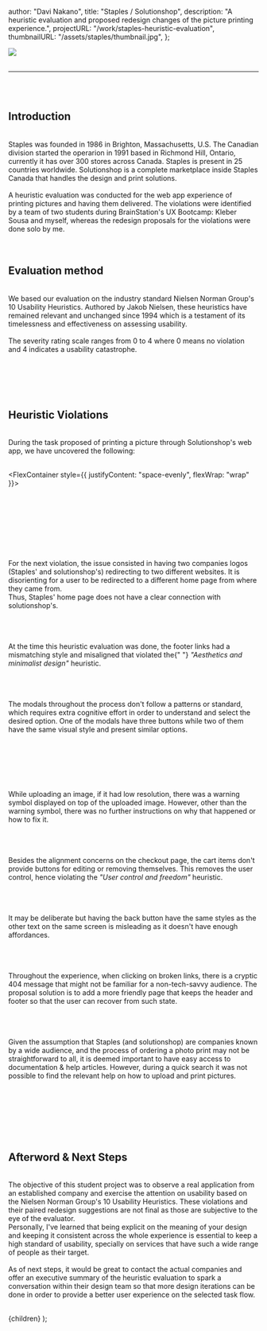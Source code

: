 
  author: "Davi Nakano",
  title: "Staples / Solutionshop",
  description:
    "A heuristic evaluation and proposed redesign changes of the picture printing experience.",
  projectURL: "/work/staples-heuristic-evaluation",
  thumbnailURL: "/assets/staples/thumbnail.jpg",
};

<Image src="/assets/staples/banner.jpg" width={1100} height={410} />

<br />
<br />

<ProjectSummary
  role="UX Researcher, UX Designer"
  process="Heuristic Violations Identification, UI redesign"
  duration="5 days"
  tools="Figma"
/>

---

<br />
<br />

## Introduction

<br />

<CaseStudyParagraph>
  Staples was founded in 1986 in Brighton, Massachusetts, U.S. The Canadian
  division started the operarion in 1991 based in Richmond Hill, Ontario,
  currently it has over 300 stores across Canada. Staples is present in 25
  countries worldwide. Solutionshop is a complete marketplace inside Staples
  Canada that handles the design and print solutions.
  <br />
  <br />
  A heuristic evaluation was conducted for the web app experience of printing pictures
  and having them delivered. The violations were identified by a team of two students
  during BrainStation's UX Bootcamp: Kleber Sousa and myself, whereas the redesign
  proposals for the violations were done solo by me.
  <br />
</CaseStudyParagraph>

<br />
<br />

## Evaluation method

<br />

<CaseStudyParagraph>
  We based our evaluation on the industry standard Nielsen Norman Group's 10
  Usability Heuristics. Authored by Jakob Nielsen, these heuristics have
  remained relevant and unchanged since 1994 which is a testament of its
  timelessness and effectiveness on assessing usability.
  <br />
  <br />
  The severity rating scale ranges from 0 to 4 where 0 means no violation and 4 indicates
  a usability catastrophe.
  <br />
  <br />
</CaseStudyParagraph>

<br />

<CaseStudyImage
  src="/assets/staples/task-flow.jpg"
  width={1920}
  height={1080}
/>

<br />
<br />

## Heuristic Violations

<br />

<CaseStudyParagraph>
  During the task proposed of printing a picture through Solutionshop's web app,
  we have uncovered the following:
</CaseStudyParagraph>

<br />
<br />

<FlexContainer style={{ justifyContent: "space-evenly", flexWrap: "wrap" }}>
  <BigStats title="7" description="heuristic violations severity 3 or higher" />
  <BigStats title="9" description="total heuristic violations" />
</FlexContainer>

<br />
<br />

<CaseStudyImage
  src="/assets/staples/first-violation.jpg"
  width={1920}
  height={1080}
/>

<br />
<br />

<CaseStudyImage
  src="/assets/staples/first-violation-after.jpg"
  width={1920}
  height={1080}
/>

<br />
<br />

<CaseStudyParagraph>
  For the next violation, the issue consisted in having two companies logos
  (Staples' and solutionshop's) redirecting to two different websites. It is
  disorienting for a user to be redirected to a different home page from where
  they came from. <br />
  Thus, Staples' home page does not have a clear connection with solutionshop's.
</CaseStudyParagraph>

<br />
<br />

<CaseStudyImage
  src="/assets/staples/second-violation.jpg"
  width={1920}
  height={1080}
/>

<br />
<br />

<CaseStudyParagraph>
  At the time this heuristic evaluation was done, the footer links had a
  mismatching style and misaligned that violated the{" "}
  <i>"Aesthetics and minimalist design"</i> heuristic.
</CaseStudyParagraph>

<br />
<br />

<CaseStudyImage
  src="/assets/staples/third-violation.jpg"
  width={1920}
  height={1080}
/>

<br />
<br />

<CaseStudyParagraph>
  The modals throughout the process don't follow a patterns or standard, which
  requires extra cognitive effort in order to understand and select the desired
  option. One of the modals have three buttons while two of them have the same
  visual style and present similar options.
</CaseStudyParagraph>

<br />
<br />

<CaseStudyImage
  src="/assets/staples/fourth-violation.jpg"
  width={1920}
  height={1080}
/>

<br />
<br />

<CaseStudyImage
  src="/assets/staples/fourth-violation-after.jpg"
  width={1920}
  height={1080}
/>

<br />
<br />

<CaseStudyParagraph>
  While uploading an image, if it had low resolution, there was a warning symbol
  displayed on top of the uploaded image. However, other than the warning
  symbol, there was no further instructions on why that happened or how to fix
  it.
</CaseStudyParagraph>

<br />
<br />

<CaseStudyImage
  src="/assets/staples/fifth-violation.jpg"
  width={1920}
  height={1080}
/>

<br />
<br />

<CaseStudyParagraph>
  Besides the alignment concerns on the checkout page, the cart items don't
  provide buttons for editing or removing themselves. This removes the user
  control, hence violating the <i>"User control and freedom"</i> heuristic.
</CaseStudyParagraph>

<br />
<br />

<CaseStudyImage
  src="/assets/staples/sixth-violation.jpg"
  width={1920}
  height={1080}
/>

<br />
<br />

<CaseStudyParagraph>
  It may be deliberate but having the back button have the same styles as the
  other text on the same screen is misleading as it doesn't have enough
  affordances.
</CaseStudyParagraph>

<br />
<br />

<CaseStudyImage
  src="/assets/staples/seventh-violation.jpg"
  width={1920}
  height={1080}
/>

<br />
<br />

<CaseStudyParagraph>
  Throughout the experience, when clicking on broken links, there is a cryptic
  404 message that might not be familiar for a non-tech-savvy audience. The
  proposal solution is to add a more friendly page that keeps the header and
  footer so that the user can recover from such state.
</CaseStudyParagraph>

<br />
<br />

<CaseStudyImage
  src="/assets/staples/eight-violation.jpg"
  width={1920}
  height={1080}
/>

<br />
<br />

<CaseStudyParagraph>
  Given the assumption that Staples (and solutionshop) are companies known by a
  wide audience, and the process of ordering a photo print may not be
  straightforward to all, it is deemed important to have easy access to
  documentation & help articles. However, during a quick search it was not
  possible to find the relevant help on how to upload and print pictures.
</CaseStudyParagraph>

<br />
<br />

<CaseStudyImage
  src="/assets/staples/nineth-violation.jpg"
  width={1920}
  height={1080}
/>

<br />
<br />

<CaseStudyImage
  src="/assets/staples/nineth-violation-after.jpg"
  width={1920}
  height={1080}
/>

<br />
<br />

## Afterword & Next Steps

<br />

<CaseStudyParagraph>
  The objective of this student project was to observe a real application from
  an established company and exercise the attention on usability based on the
  Nielsen Norman Group's 10 Usability Heuristics. These violations and their
  paired redesign suggestions are not final as those are subjective to the eye
  of the evaluator.
  <br />
  Personally, I've learned that being explicit on the meaning of your design and
  keeping it consistent across the whole experience is essential to keep a high
  standard of usability, specially on services that have such a wide range of
  people as their target. <br />
  <br />
  As of next steps, it would be great to contact the actual companies and offer
  an executive summary of the heuristic evaluation to spark a conversation
  within their design team so that more design iterations can be done in order
  to provide a better user experience on the selected task flow.
</CaseStudyParagraph>

<br />
<br />

  <CaseStudyLayout meta={meta}>{children}</CaseStudyLayout>
);
